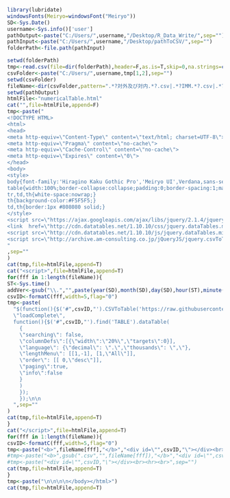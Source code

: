 ```r
library(lubridate)
windowsFonts(Meiryo=windowsFont("Meiryo"))
SD<-Sys.Date()
username<-Sys.info()['user']
pathOutput<-paste("C:/Users/",username,"/Desktop/R_Data_Write/",sep="")
pathInput<-paste("C:/Users/",username,"/Desktop/pathToCSV/",sep="")
folderPath<-file.path(pathInput)
```

```r
setwd(folderPath)
tmp<-read.csv(file=dir(folderPath),header=F,as.is=T,skip=0,na.strings=c("", "NA"))
csvFolder<-paste("C:/Users/",username,tmp[1,2],sep="")
setwd(csvFolder)
fileName<-dir(csvFolder,pattern=".*?対外及び対内.*?.csv|.*?IMM.*?.csv|.*?金融調整.*?.csv|.*?建設労働需給調査.*?.csv|.*?日本のMB.*?.csv|.*?日本の建設総合統計出来高.*?.csv|.*?財務省貿易統計.*?.csv")
setwd(pathOutput)
htmlFile<-"numericalTable.html"
cat("",file=htmlFile,append=F)
tmp<-paste("
<!DOCTYPE HTML>
<html>
<head>
<meta http-equiv=\"Content-Type\" content=\"text/html; charset=UTF-8\">
<meta http-equiv=\"Pragma\" content=\"no-cache\">
<meta http-equiv=\"Cache-Control\" content=\"no-cache\">
<meta http-equiv=\"Expires\" content=\"0\">
</head>
<body>
<style>
body{font-family:'Hiragino Kaku Gothic Pro','Meiryo UI',Verdana,sans-serif;font-size:80%;}
table{width:100%;border-collapse:collapse;padding:0;border-spacing:1;margin-left:auto;margin-right:auto;}
tr,td,th{white-space:nowrap;}
th{background-color:#F5F5F5;}
td,th{border:1px #808080 solid;}
</style>
<script src=\"https://ajax.googleapis.com/ajax/libs/jquery/2.1.4/jquery.min.js\"></script>
<link  href=\"http://cdn.datatables.net/1.10.10/css/jquery.dataTables.min.css\" rel=\"stylesheet\">
<script src=\"http://cdn.datatables.net/1.10.10/js/jquery.dataTables.min.js\"></script>  
<script src=\"http://archive.am-consulting.co.jp/jQueryJS/jquery.csvToTable.js\"></script>
"
,sep=""
)  
cat(tmp,file=htmlFile,append=T)
cat("<script>",file=htmlFile,append=T)
for(fff in 1:length(fileName)){
ST<-Sys.time()  
addVer<-gsub("\\.","",paste(year(SD),month(SD),day(SD),hour(ST),minute(ST),second(ST),sep=""))
csvID<-formatC(fff,width=5,flag="0")  
tmp<-paste(
  "$(function(){$('#",csvID,"').CSVToTable('https://raw.githubusercontent.com/am-consulting/CSVDataAtGitHub/master/",fileName[fff],"?var=",addVer,"',{startLine:0}).bind(
  \"loadComplete\",
  function(){$('#",csvID,"').find('TABLE').dataTable(
    {
    \"searching\": false,
    \"columnDefs\":[{\"width\":\"20%\",\"targets\":0}],
    \"language\": {\"decimal\": \".\",\"thousands\": \",\"},
    \"lengthMenu\": [[1,-1], [1,\"All\"]],
    \"order\": [[ 0,\"desc\"]],
    \"paging\":true,
    \"info\":false
    }
    )
    });
    });\n\n
  ",sep=""
)
cat(tmp,file=htmlFile,append=T)
}  
cat("</script>",file=htmlFile,append=T)
for(fff in 1:length(fileName)){
csvID<-formatC(fff,width=5,flag="0")  
tmp<-paste("<b>",fileName[fff],"</b>","<div id=\"",csvID,"\"></div><br><hr><br>",sep="")
#tmp<-paste("<b>",gsub(".csv","",fileName[fff]),"</b>","<div id=\"",csvID,"\"></div><br><hr><br>",sep="")
#tmp<-paste("<div id=\"",csvID,"\"></div><br><hr><br>",sep="")
cat(tmp,file=htmlFile,append=T)
}
tmp<-paste("\n\n\n\n</body></html>")  
cat(tmp,file=htmlFile,append=T)
```